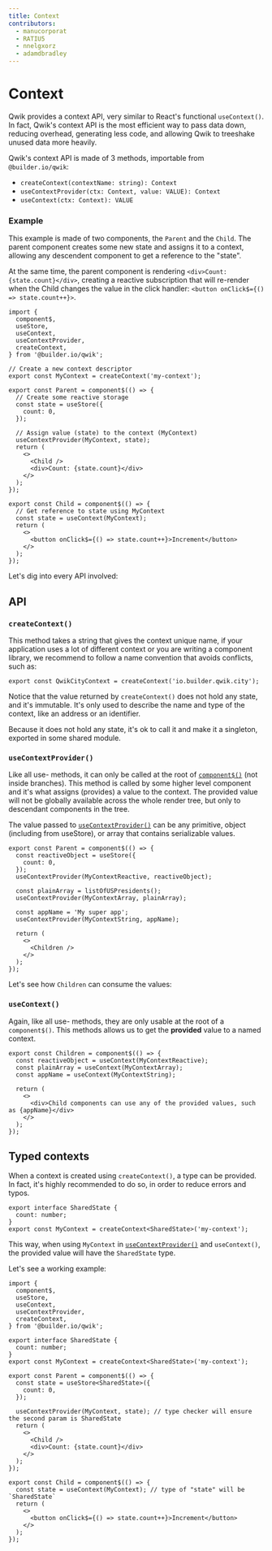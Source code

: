 ```yaml
---
title: Context
contributors:
  - manucorporat
  - RATIU5
  - nnelgxorz
  - adamdbradley
---
```


# Context

Qwik provides a context API, very similar to React's functional `useContext()`. In fact, Qwik's context API is the most efficient way to pass data down, reducing overhead, generating less code, and allowing Qwik to treeshake unused data more heavily.

Qwik's context API is made of 3 methods, importable from `@builder.io/qwik`:

- `createContext(contextName: string): Context`
- `useContextProvider(ctx: Context, value: VALUE): Context`
- `useContext(ctx: Context): VALUE`

### Example

This example is made of two components, the `Parent` and the `Child`. The parent component creates some new state and assigns it to a context, allowing any descendent component to get a reference to the "state".

At the same time, the parent component is rendering `<div>Count: {state.count}</div>`, creating a reactive subscription that will re-render when the Child changes the value in the click handler: `<button onClick$={() => state.count++}>`.

```tsx
import {
  component$,
  useStore,
  useContext,
  useContextProvider,
  createContext,
} from '@builder.io/qwik';

// Create a new context descriptor
export const MyContext = createContext('my-context');

export const Parent = component$(() => {
  // Create some reactive storage
  const state = useStore({
    count: 0,
  });

  // Assign value (state) to the context (MyContext)
  useContextProvider(MyContext, state);
  return (
    <>
      <Child />
      <div>Count: {state.count}</div>
    </>
  );
});

export const Child = component$(() => {
  // Get reference to state using MyContext
  const state = useContext(MyContext);
  return (
    <>
      <button onClick$={() => state.count++}>Increment</button>
    </>
  );
});
```

Let's dig into every API involved:

## API

### `createContext()`

This method takes a string that gives the context unique name, if your application uses a lot of different context or you are writing a component library, we recommend to follow a name convention that avoids conflicts, such as:

```tsx
export const QwikCityContext = createContext('io.builder.qwik.city');
```

Notice that the value returned by `createContext()` does not hold any state, and it's immutable. It's only used to describe the name and type of the context, like an address or an identifier.

Because it does not hold any state, it's ok to call it and make it a singleton, exported in some shared module.

### `useContextProvider()`

Like all use- methods, it can only be called at the root of [`component$()`](/docs/components/overview/index.mdx#component) (not inside branches). This method is called by some higher level component and it's what assigns (provides) a value to the context. The provided value will not be globally available across the whole render tree, but only to descendant components in the tree.

The value passed to [`useContextProvider()`](/docs/components/context/index.mdx#usecontextprovider) can be any primitive, object (including from useStore), or array that contains serializable values.

```tsx
export const Parent = component$(() => {
  const reactiveObject = useStore({
    count: 0,
  });
  useContextProvider(MyContextReactive, reactiveObject);

  const plainArray = listOfUSPresidents();
  useContextProvider(MyContextArray, plainArray);

  const appName = 'My super app';
  useContextProvider(MyContextString, appName);

  return (
    <>
      <Children />
    </>
  );
});
```

Let's see how `Children` can consume the values:

### `useContext()`

Again, like all use- methods, they are only usable at the root of a `component$()`. This methods allows us to get the **provided** value to a named context.

```tsx
export const Children = component$(() => {
  const reactiveObject = useContext(MyContextReactive);
  const plainArray = useContext(MyContextArray);
  const appName = useContext(MyContextString);

  return (
    <>
      <div>Child components can use any of the provided values, such as {appName}</div>
    </>
  );
});
```

## Typed contexts

When a context is created using `createContext()`, a type can be provided. In fact, it's highly recommended to do so, in order to reduce errors and typos.

```tsx
export interface SharedState {
  count: number;
}
export const MyContext = createContext<SharedState>('my-context');
```

This way, when using `MyContext` in [`useContextProvider()`](/docs/components/context/index.mdx#usecontextprovider) and `useContext()`, the provided value will have the `SharedState` type.

Let's see a working example:

```tsx
import {
  component$,
  useStore,
  useContext,
  useContextProvider,
  createContext,
} from '@builder.io/qwik';

export interface SharedState {
  count: number;
}
export const MyContext = createContext<SharedState>('my-context');

export const Parent = component$(() => {
  const state = useStore<SharedState>({
    count: 0,
  });

  useContextProvider(MyContext, state); // type checker will ensure the second param is SharedState
  return (
    <>
      <Child />
      <div>Count: {state.count}</div>
    </>
  );
});

export const Child = component$(() => {
  const state = useContext(MyContext); // type of "state" will be `SharedState`
  return (
    <>
      <button onClick$={() => state.count++}>Increment</button>
    </>
  );
});
```
